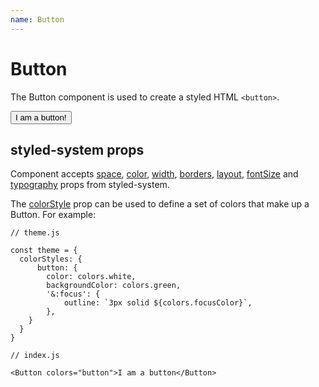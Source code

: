 ```yaml
---
name: Button
---
```



# Button

The Button component is used to create a styled HTML `<button>`.

<Playground>
  <Button color="white" bg="green" border="2px solid black">
    I am a button!
  </Button>
</Playground>

## styled-system props

Component accepts [space](https://styled-system.com/api#space), [color](https://styled-system.com/api#color), [width](https://styled-system.com/api#width),
[borders](https://styled-system.com/api#borders), [layout](https://styled-system.com/api#layout), [fontSize](https://styled-system.com/api#fontsize) and [typography](https://styled-system.com/api#typography) props from styled-system.

The [colorStyle](https://styled-system.com/table) prop can be used to define a set of colors that make up a Button. For example:

```
// theme.js

const theme = {
  colorStyles: {
      button: {
        color: colors.white,
        backgroundColor: colors.green,
        '&:focus': {
            outline: `3px solid ${colors.focusColor}`,
        },
    }
  }
}

// index.js

<Button colors="button">I am a button</Button>
```
